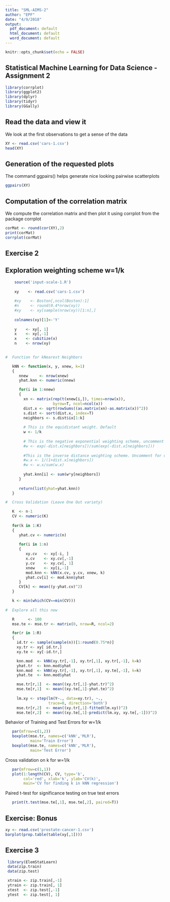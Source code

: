 ```yaml
---
title: "SML-AIMS-2"
author: "EPF"
date: "4/9/2018"
output:
  pdf_document: default
  html_document: default
  word_document: default
---
```


```r
knitr::opts_chunk$set(echo = FALSE)
```

## Statistical Machine Learning for Data Science -  Assignment 2

```r
library(corrplot)
library(ggplot2) 
library(dplyr)
library(tidyr)
library(GGally)
```

## Read the data and view it
We look at the first observations to get a sense of the data

```r
XY <- read.csv('cars-1.csv')
head(XY)
```

## Generation of the requested plots

The command ggpairs() helps generate nice looking pairwise scatterplots

```r
ggpairs(XY)
```

## Computation of the correlation matrix

We compute the correlation matrix and then plot it using corrplot from the package corrplot

```r
corMat <- round(cor(XY),2)
print(corMat)
corrplot(corMat)
```

## Exercise 2

## Exploration weighting scheme w=1/k
```r

    source('input-scale-1.R')
    
    xy    <- read.csv('cars-1.csv')
 
    #xy    <- Boston[,ncol(Boston):1]
    #n     <- round(0.4*nrow(xy))
    #xy    <- xy[sample(nrow(xy))[1:n],]
    
    colnames(xy)[1]<-'Y'
  
    y    <- xy[, 1]
    x    <- xy[,-1]
    x    <- cubitize(x) 
    n    <- nrow(xy)
 

#  Function for kNearest Neighbors 

   kNN <- function(x, y, xnew, k=1)
   {
      nnew     <- nrow(xnew)
      yhat.knn <- numeric(nnew)

      for(i in 1:nnew)
      {   
        xn <- matrix(rep(t(xnew[i,]), times=nrow(x)), 
                     byrow=T, ncol=ncol(x))
        dist.x <- sqrt(rowSums((as.matrix(xn)-as.matrix(x))^2))
        s.dist <- sort(dist.x, index=T)
        neighbors <- s.dist$ix[1:k]
      
        # This is the equidistant weight. Default  
        w <- 1/k
      
        # This is the negative exponential weighting scheme, uncomment for use
        #w <- exp(-dist.x[neighbors])/sum(exp(-dist.x[neighbors]))
        
        #This is the inverse distance weighting scheme. Uncomment for use
        #w.x <- 1/(1+dist.x[neighbors]) 
        #w <- w.x/sum(w.x) 
        
        yhat.knn[i] <- sum(w*y[neighbors])        
      }
  
      return(list(yhat=yhat.knn)) 
   }  

#  Cross Validation (Leave One Out variety)

   K  <- n-1
   CV <- numeric(K)
 
   for(k in 1:K)
   { 
      yhat.cv <- numeric(n)
       
      for(i in 1:n)    
      {
         xy.cv   <- xy[-i, ]
         x.cv    <- xy.cv[,-1]
         y.cv    <- xy.cv[, 1]
         xnew    <- xy[i,-1]
         mod.knn <- kNN(x.cv, y.cv, xnew, k)
         yhat.cv[i] <- mod.knn$yhat
      } 
      CV[k] <- mean((y-yhat.cv)^2) 
   }

   k <- min(which(CV==min(CV)))
   
#  Explore all this now

   R      <- 100
   mse.te <- mse.tr <- matrix(0, nrow=R, ncol=2)

   for(r in 1:R)
   {
     id.tr <- sample(sample(n))[1:round(0.75*n)]
     xy.tr <- xy[ id.tr,]
     xy.te <- xy[-id.tr,] 

     knn.mod  <- kNN(xy.tr[,-1], xy.tr[,1], xy.tr[,-1], k=k)
     yhat.tr  <- knn.mod$yhat
     knn.mod  <- kNN(xy.tr[,-1], xy.tr[,1], xy.te[,-1], k=k)
     yhat.te  <- knn.mod$yhat

     mse.tr[r,1]  <- mean((xy.tr[,1]-yhat.tr)^2)    
     mse.te[r,1]  <- mean((xy.te[,1]-yhat.te)^2)
 
     lm.xy <- step(lm(Y~., data=xy.tr), ~., 
                   trace=0, direction='both')
     mse.tr[r,2]  <- mean((xy.tr[,1]-fitted(lm.xy))^2)
     mse.te[r,2]  <- mean((xy.te[,1]-predict(lm.xy, xy.te[,-1]))^2)     }
```

Behavior of Training and Test Errors  for w=1/k

```r
   par(mfrow=c(1,2))
   boxplot(mse.tr, names=c('kNN','MLR'), 
           main='Train Error')
   boxplot(mse.te, names=c('kNN','MLR'), 
           main='Test Error')
```

Cross validation on k for w=1/k

```r
   par(mfrow=c(1,1))
   plot(1:length(CV), CV, type='b', 
        col='red', xlab='k', ylab='CV(k)',
        main='CV for finding k in kNN regression')
```

Paired t-test for significance testing on true test errors

```r
   print(t.test(mse.te[,1], mse.te[,2], paired=T))
```

## Exercise: Bonus

```r
xy <- read.csv('prostate-cancer-1.csv')
barplot(prop.table(table(xy[,1])))
```

## Exercise 3

```r
 library(ElemStatLearn)
 data(zip.train)
 data(zip.test)

 xtrain <- zip.train[,-1]
 ytrain <- zip.train[, 1]
 xtest  <- zip.test[,-1]
 ytest  <- zip.test[, 1]
```
